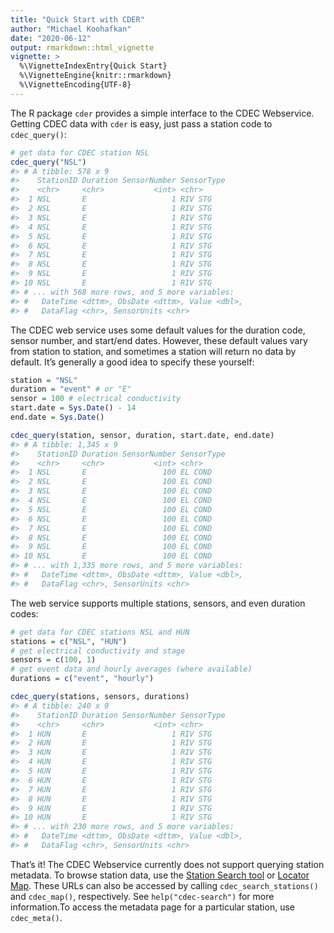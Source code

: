 ```yaml
---
title: "Quick Start with CDER"
author: "Michael Koohafkan"
date: "2020-06-12"
output: rmarkdown::html_vignette
vignette: >
  %\VignetteIndexEntry{Quick Start}
  %\VignetteEngine{knitr::rmarkdown}
  %\VignetteEncoding{UTF-8}
---
```





The R package `cder` provides a simple interface to the CDEC
Webservice. Getting CDEC data with `cder` is easy, just pass a 
station code to `cdec_query()`:


```r
# get data for CDEC station NSL
cdec_query("NSL")
#> # A tibble: 578 x 9
#>    StationID Duration SensorNumber SensorType
#>    <chr>     <chr>           <int> <chr>     
#>  1 NSL       E                   1 RIV STG   
#>  2 NSL       E                   1 RIV STG   
#>  3 NSL       E                   1 RIV STG   
#>  4 NSL       E                   1 RIV STG   
#>  5 NSL       E                   1 RIV STG   
#>  6 NSL       E                   1 RIV STG   
#>  7 NSL       E                   1 RIV STG   
#>  8 NSL       E                   1 RIV STG   
#>  9 NSL       E                   1 RIV STG   
#> 10 NSL       E                   1 RIV STG   
#> # ... with 568 more rows, and 5 more variables:
#> #   DateTime <dttm>, ObsDate <dttm>, Value <dbl>,
#> #   DataFlag <chr>, SensorUnits <chr>
```

The CDEC web service uses some default values for the duration code,
sensor number, and start/end dates. However, these default values vary
from station to station, and sometimes a station will return no data by
default. It's generally a good idea to specify these yourself:


```r
station = "NSL"
duration = "event" # or "E"
sensor = 100 # electrical conductivity
start.date = Sys.Date() - 14
end.date = Sys.Date()

cdec_query(station, sensor, duration, start.date, end.date)
#> # A tibble: 1,345 x 9
#>    StationID Duration SensorNumber SensorType
#>    <chr>     <chr>           <int> <chr>     
#>  1 NSL       E                 100 EL COND   
#>  2 NSL       E                 100 EL COND   
#>  3 NSL       E                 100 EL COND   
#>  4 NSL       E                 100 EL COND   
#>  5 NSL       E                 100 EL COND   
#>  6 NSL       E                 100 EL COND   
#>  7 NSL       E                 100 EL COND   
#>  8 NSL       E                 100 EL COND   
#>  9 NSL       E                 100 EL COND   
#> 10 NSL       E                 100 EL COND   
#> # ... with 1,335 more rows, and 5 more variables:
#> #   DateTime <dttm>, ObsDate <dttm>, Value <dbl>,
#> #   DataFlag <chr>, SensorUnits <chr>
```

The web service supports multiple stations, sensors, and even 
duration codes:


```r
# get data for CDEC stations NSL and HUN
stations = c("NSL", "HUN")
# get electrical conductivity and stage
sensors = c(100, 1)
# get event data and hourly averages (where available)
durations = c("event", "hourly")

cdec_query(stations, sensors, durations)
#> # A tibble: 240 x 9
#>    StationID Duration SensorNumber SensorType
#>    <chr>     <chr>           <int> <chr>     
#>  1 HUN       E                   1 RIV STG   
#>  2 HUN       E                   1 RIV STG   
#>  3 HUN       E                   1 RIV STG   
#>  4 HUN       E                   1 RIV STG   
#>  5 HUN       E                   1 RIV STG   
#>  6 HUN       E                   1 RIV STG   
#>  7 HUN       E                   1 RIV STG   
#>  8 HUN       E                   1 RIV STG   
#>  9 HUN       E                   1 RIV STG   
#> 10 HUN       E                   1 RIV STG   
#> # ... with 230 more rows, and 5 more variables:
#> #   DateTime <dttm>, ObsDate <dttm>, Value <dbl>,
#> #   DataFlag <chr>, SensorUnits <chr>
```

That's it! The CDEC Webservice currently does not support querying 
station metadata. To browse station data, use the 
[Station Search tool](https://cdec.water.ca.gov/dynamicapp/staSearch)
or [Locator Map](http://cdec.water.ca.gov/cdecstation2/). These
URLs can also be accessed by calling `cdec_search_stations()` and 
`cdec_map()`, respectively. See `help("cdec-search")` for more 
information.To access the metadata page for a particular station, use
`cdec_meta()`.
